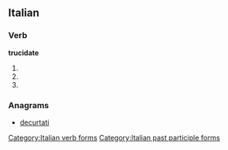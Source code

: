 ==Italian==

===Verb===
'''trucidate'''

# {{form of|[[second-person|Second-person]] [[plural]] [[present tense]]|[[trucidare#Italian|trucidare]]|lang=Italian}}
# {{form of|Second-person plural [[imperative]]|trucidare#Italian|trucidare|lang=Italian}}
# {{form of|[[feminine|Feminine]] plural|[[trucidato]]}}

===Anagrams===
* [[decurtati#Italian|decurtati]]

[[Category:Italian verb forms]]
[[Category:Italian past participle forms]]